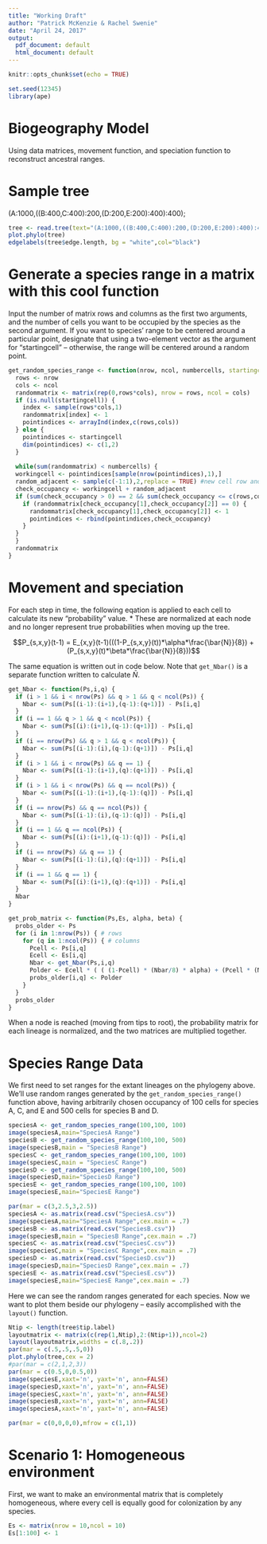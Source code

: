 ```yaml
---
title: "Working Draft"
author: "Patrick McKenzie & Rachel Swenie"
date: "April 24, 2017"
output:
  pdf_document: default
  html_document: default
---
```


```r
knitr::opts_chunk$set(echo = TRUE)
```
```r
set.seed(12345)
library(ape)
```
# Biogeography Model

Using data matrices, movement function, and speciation function to reconstruct ancestral ranges.

# Sample tree

(A:1000,((B:400,C:400):200,(D:200,E:200):400):400);

\vspace{12pt}

```r
tree <- read.tree(text="(A:1000,((B:400,C:400):200,(D:200,E:200):400):400);")
plot.phylo(tree)
edgelabels(tree$edge.length, bg = "white",col="black")
```

# Generate a species range in a matrix with this cool function

Input the number of matrix rows and columns as the first two arguments, and the number of cells you want to be occupied by the species as the second argument. If you want to species' range to be centered around a particular point, designate that using a two-element vector as the argument for "startingcell" -- otherwise, the range will be centered around a random point.

\vspace{12pt}

```r
get_random_species_range <- function(nrow, ncol, numbercells, startingcell = NULL) {
  rows <- nrow
  cols <- ncol
  randommatrix <- matrix(rep(0,rows*cols), nrow = rows, ncol = cols)
  if (is.null(startingcell)) {
    index <- sample(rows*cols,1)
    randommatrix[index] <- 1
    pointindices <- arrayInd(index,c(rows,cols))
  } else {
    pointindices <- startingcell
    dim(pointindices) <- c(1,2)
  }
  
  while(sum(randommatrix) < numbercells) {
  workingcell <- pointindices[sample(nrow(pointindices),1),]
  random_adjacent <- sample(c(-1:1),2,replace = TRUE) #new cell row and col
  check_occupancy <- workingcell + random_adjacent
  if (sum(check_occupancy > 0) == 2 && sum(check_occupancy <= c(rows,cols)) == 2) {
    if (randommatrix[check_occupancy[1],check_occupancy[2]] == 0) {
      randommatrix[check_occupancy[1],check_occupancy[2]] <- 1
      pointindices <- rbind(pointindices,check_occupancy)
    }
  }
  }
  randommatrix
}
```

\vspace{12pt}

# Movement and speciation

For each step in time, the following eqation is applied to each cell to calculate its new "probability" value. 
*  These are normalized at each node and no longer represent true probabilities when moving up the tree. 

$$P_{s,x,y}(t-1) = E_{x,y}(t-1)(((1-P_{s,x,y}(t))*\alpha*\frac{\bar{N}}{8}) + (P_{s,x,y}(t)*\beta*\frac{\bar{N}}{8}))$$

The same equation is written out in code below. Note that `get_Nbar()` is a separate function written to calculate $\bar{N}$.

\vspace{12pt}

```r
get_Nbar <- function(Ps,i,q) {
  if (i > 1 && i < nrow(Ps) && q > 1 && q < ncol(Ps)) {
    Nbar <- sum(Ps[(i-1):(i+1),(q-1):(q+1)]) - Ps[i,q]
  }
  if (i == 1 && q > 1 && q < ncol(Ps)) {
    Nbar <- sum(Ps[(i):(i+1),(q-1):(q+1)]) - Ps[i,q]
  }
  if (i == nrow(Ps) && q > 1 && q < ncol(Ps)) {
    Nbar <- sum(Ps[(i-1):(i),(q-1):(q+1)]) - Ps[i,q]
  }
  if (i > 1 && i < nrow(Ps) && q == 1) {
    Nbar <- sum(Ps[(i-1):(i+1),(q):(q+1)]) - Ps[i,q]
  }
  if (i > 1 && i < nrow(Ps) && q == ncol(Ps)) {
    Nbar <- sum(Ps[(i-1):(i+1),(q-1):(q)]) - Ps[i,q]
  }
  if (i == nrow(Ps) && q == ncol(Ps)) {
    Nbar <- sum(Ps[(i-1):(i),(q-1):(q)]) - Ps[i,q]
  }
  if (i == 1 && q == ncol(Ps)) {
    Nbar <- sum(Ps[(i):(i+1),(q-1):(q)]) - Ps[i,q]
  }
  if (i == nrow(Ps) && q == 1) {
    Nbar <- sum(Ps[(i-1):(i),(q):(q+1)]) - Ps[i,q]
  }
  if (i == 1 && q == 1) {
    Nbar <- sum(Ps[(i):(i+1),(q):(q+1)]) - Ps[i,q]
  }
  Nbar
}
```
```r
get_prob_matrix <- function(Ps,Es, alpha, beta) {
  probs_older <- Ps
  for (i in 1:nrow(Ps)) { # rows
    for (q in 1:ncol(Ps)) { # columns
      Pcell <- Ps[i,q]
      Ecell <- Es[i,q]
      Nbar <- get_Nbar(Ps,i,q)
      Polder <- Ecell * ( ( (1-Pcell) * (Nbar/8) * alpha) + (Pcell * (Nbar/8) * beta) )
      probs_older[i,q] <- Polder
    }
  }
  probs_older
}
```

\vspace{12pt}

When a node is reached (moving from tips to root), the probability matrix for each lineage is normalized, and the two matrices are multiplied together.

# Species Range Data

We first need to set ranges for the extant lineages on the phylogeny above. We'll use random ranges generated by the `get_random_species_range()` function above, having arbitrarily chosen occupancy of 100 cells for species A, C, and E and 500 cells for species B and D.

\vspace{12pt}

```r
speciesA <- get_random_species_range(100,100, 100)
image(speciesA,main="SpeciesA Range")
speciesB <- get_random_species_range(100,100, 500)
image(speciesB,main = "SpeciesB Range")
speciesC <- get_random_species_range(100,100, 100)
image(speciesC,main = "SpeciesC Range")
speciesD <- get_random_species_range(100,100, 500)
image(speciesD,main="SpeciesD Range")
speciesE <- get_random_species_range(100,100, 100)
image(speciesE,main="SpeciesE Range")
```
```r
par(mar = c(3,2.5,3,2.5))
speciesA <- as.matrix(read.csv("SpeciesA.csv"))
image(speciesA,main="SpeciesA Range",cex.main = .7)
speciesB <- as.matrix(read.csv("SpeciesB.csv"))
image(speciesB,main = "SpeciesB Range",cex.main = .7)
speciesC <- as.matrix(read.csv("SpeciesC.csv"))
image(speciesC,main = "SpeciesC Range",cex.main = .7)
speciesD <- as.matrix(read.csv("SpeciesD.csv"))
image(speciesD,main="SpeciesD Range",cex.main = .7)
speciesE <- as.matrix(read.csv("SpeciesE.csv"))
image(speciesE,main="SpeciesE Range",cex.main = .7)
```

\vspace{12pt}

Here we can see the random ranges generated for each species. Now we want to plot them beside our phylogeny -- easily accomplished with the `layout()` function.

\vspace{12pt}

```r
Ntip <- length(tree$tip.label)
layoutmatrix <- matrix(c(rep(1,Ntip),2:(Ntip+1)),ncol=2)
layout(layoutmatrix,widths = c(.8,.2))
par(mar = c(.5,.5,.5,0))
plot.phylo(tree,cex = 2)
#par(mar = c(2,1,2,3))
par(mar = c(0.5,0,0.5,0))
image(speciesE,xaxt='n', yaxt='n', ann=FALSE)
image(speciesD,xaxt='n', yaxt='n', ann=FALSE)
image(speciesC,xaxt='n', yaxt='n', ann=FALSE)
image(speciesB,xaxt='n', yaxt='n', ann=FALSE)
image(speciesA,xaxt='n', yaxt='n', ann=FALSE)
```
```r
par(mar = c(0,0,0,0),mfrow = c(1,1))
```

\vspace{12pt}

# Scenario 1: Homogeneous environment

First, we want to make an environmental matrix that is completely homogeneous, where every cell is equally good for colonization by any species.

\vspace{12pt}

```r
Es <- matrix(nrow = 10,ncol = 10)
Es[1:100] <- 1
```

